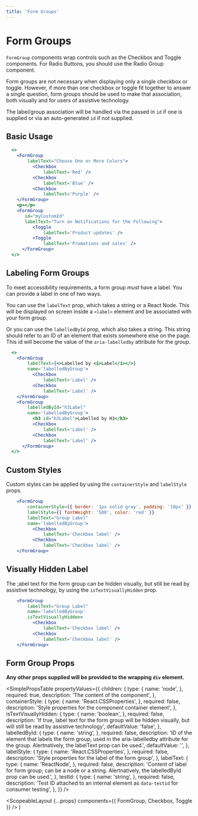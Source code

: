 ```yaml
---
title: 'Form Groups'
---
```



# Form Groups

`FormGroup` components wrap controls such as the <Link to="/api/checkbox">Checkbox</Link> and <Link to="/api/toggle">Toggle</Link> components.
For <Link to="/api/radio">Radio Buttons</Link>, you should use the <Link to="/api/radio/#labeling_radio%20groups">Radio Group</Link> component.

Form groups are not necessary when displaying only a single checkbox or toggle. However, if more than one checkbox or toggle fit together to answer a single question,
form groups should be used to make that association, both visually and for users of assistive technology.

The label/group association will be handled via the passed in `id` if one is supplied or via an auto-generated `id` if not supplied.

## Basic Usage

```.jsx
  <>
    <FormGroup
        labelText="Choose One or More Colors">
          <Checkbox
              labelText='Red' />
          <Checkbox
              labelText='Blue' />
          <Checkbox
              labelText='Purple' />
    </FormGroup>
    <p></p>
    <FormGroup
       id="myCustomId"
       labelText="Turn on Notifications for the Following">
          <Toggle
              labelText='Product updates' />
          <Toggle
              labelText='Promotions and sales' />
      </FormGroup>
  </>
```

## Labeling Form Groups

To meet accessibility requirements, a form group _must_ have a label. You can provide a label in one of two ways.

You can use the `labelText` prop, which takes a string or a React Node. This will be displayed on screen inside a `<label>` element and be associated with your form group.

Or you can use the `labelledById` prop, which also takes a string. This string should refer to an ID of an element that exists somewhere else on the page.
This id will become the value of the `aria-labelledby` attribute for the group.

```.jsx
  <>
    <FormGroup
        labelText={<>Labelled by <i>Label</i></>}
        name='labelledByGroup'>
          <Checkbox
              labelText='Label' />
          <Checkbox
              labelText='Label' />
    </FormGroup>
    <FormGroup
        labelledById="h3Label"
        name='labelledByGroup'>
          <h3 id="h3Label">Labelled by H3</h3>
          <Checkbox
              labelText='Label' />
          <Checkbox
              labelText='Label' />
      </FormGroup>
  </>
```

## Custom Styles

Custom styles can be applied by using the `containerStyle` and `labelStyle` props.

```.jsx
    <FormGroup
        containerStyle={{ border: '1px solid gray', padding: '10px' }}
        labelStyle={{ fontWeight: '500', color: 'red' }}
        labelText="Group Label"
        name='labelledByGroup'>
          <Checkbox
              labelText='Checkbox label' />
          <Checkbox
              labelText='Checkbox label' />
    </FormGroup>
```

## Visually Hidden Label

The ;abel text for the form group can be hidden visually, but still be read by assistive technology, by using the `isTextVisuallyHidden` prop.

```.jsx
    <FormGroup
        labelText="Group Label"
        name='labelledByGroup'
        isTextVisuallyHidden>
          <Checkbox
              labelText='Checkbox label' />
          <Checkbox
              labelText='Checkbox label' />
    </FormGroup>
```

## Form Group Props

**Any other props supplied will be provided to the wrapping `div` element.**

<SimplePropsTable
  propertyValues={{
    children: {
      type: {
        name: 'node',
      },
      required: true,
      description: 'The content of the component',
    },
    containerStyle: {
      type: {
        name: 'React.CSSProperties',
      },
      required: false,
      description: 'Style properties for the component container element',
    },
    isTextVisuallyHidden: {
      type: {
        name: 'boolean',
      },
      required: false,
      description:
        'If true, label text for the form group will be hidden visually, but will still be read by assistive technology',
      defaultValue: 'false',
    },
    labelledById: {
      type: {
        name: 'string',
      },
      required: false,
      description:
        'ID of the element that labels the form group, used in the aria-labelledby attribute for the group.  Alertnatively, the labelText prop can be used.',
      defaultValue: '',
    },
    labelStyle: {
      type: {
        name: 'React.CSSProperties',
      },
      required: false,
      description: 'Style properties for the label of the form group',
    },
    labelText: {
      type: {
        name: 'ReactNode',
      },
      required: false,
      description:
        'Content of label for form group; can be a node or a string. Alertnatively, the labelledById prop can be used.',
    },
    testId: {
      type: {
        name: 'string',
      },
      required: false,
      description:
        'Test ID attached to an internal element as `data-testid` for consumer testing',
    },
  }}
/>

  <ScopeableLayout {...props} components={{ FormGroup, Checkbox, Toggle }} />
)
